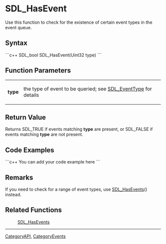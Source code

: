 
= SDL_HasEvent =
Use this function to check for the existence of certain event types in the event queue.


== Syntax ==
```c++
SDL_bool SDL_HasEvent(Uint32 type)
```

== Function Parameters ==
{|
|'''type'''
|the type of event to be queried; see [[SDL_EventType]] for details
|}

== Return Value ==
Returns SDL_TRUE if events matching '''type''' are present, or SDL_FALSE if events matching '''type''' are not present.

== Code Examples ==
```c++
You can add your code example here
```

== Remarks ==
If you need to check for a range of event types, use [[SDL_HasEvents]]() instead.

== Related Functions ==
:[[SDL_HasEvents]]

----
[[CategoryAPI]], [[CategoryEvents]]
